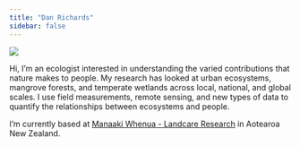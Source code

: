 ```yaml
---
title: "Dan Richards"
sidebar: false
---
```


::: column-margin
![](images/dan-tall3.jpg)
:::

Hi, I'm an ecologist interested in understanding the varied contributions that nature makes to people. My research has looked at urban ecosystems, mangrove forests, and temperate wetlands across local, national, and global scales. I use field measurements, remote sensing, and new types of data to quantify the relationships between ecosystems and people.

I'm currently based at [Manaaki Whenua - Landcare Research](https://www.landcareresearch.co.nz/about-us/our-people/dan-richards) in Aotearoa New Zealand.

